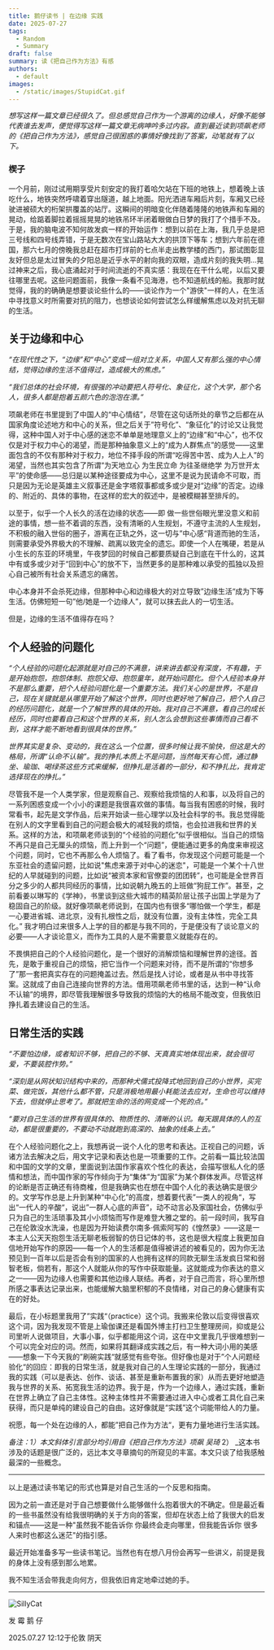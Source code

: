 ```yaml
---
title: 鹅仔读书 | 在边缘 实践
date: 2025-07-27
tags:
  - Random
  - Summary
draft: false
summary: 读《把自己作为方法》有感
authors:
  - default
images:
  - /static/images/StupidCat.gif
---
```



_想写这样一篇文章已经很久了。但总感觉自己作为一个游离的边缘人，好像不能够代表谁去发声，便觉得写这样一篇文章无病呻吟多过内容。直到最近读到项飙老师的《把自己作为方法》，感觉自己很困惑的事情好像找到了答案，动笔就有了以下。_

### 楔子

一个月前，刚过试用期享受片刻安定的我打着哈欠站在下班的地铁上，想着晚上该吃什么，地铁突然呼啸着穿出隧道，越上地面。阳光洒进车厢后片刻，车厢又已经驶进被硕大的桁架拱覆盖的站厅。这瞬间的明暗变化伴随着隆隆的地铁声和车厢的晃动，给踮着脚拉着摇摇晃晃的地铁吊环半闭着眼做白日梦的我打了个措手不及。于是，我的脑电波不知何故发疯一样的开始运作：想到以前在上海，我几乎总是把三号线和四号线弄错，于是无数次在宝山路站大大的拱顶下等车；想到六年前在德国，那六七月的傍晚我总赶在超市打烊前的七点半走出教学楼的西门，那试图彰显友好但总是太过冒失的夕阳总是近乎水平的射向我的双眼，造成片刻的我失明…晃过神来之后，我心底涌起对于时间流逝的不真实感：我现在在干什么呢，以后又要往哪里去呢。这些问题面前，我像一条看不见海港，也不知道航线的船。我那时就觉得，我的的确确是想要谈论些什么的——谈论作为一个"游侠"一样的人，在生活中寻找意义时所需要对抗的阻力，也想谈论如何尝试怎么样缓解焦虑以及对抗无聊的生活。

## 关于边缘和中心

_“在现代性之下，​“边缘”和“中心”变成一组对立关系，中国人又有那么强的中心情结，觉得边缘的生活不值得过，造成极大的焦虑。”_

_“我们总体的社会环境，有很强的冲动要把人符号化、象征化，这个大学，那个名人，很多人都是抱着五颜六色的泡泡在漂。”_

项飙老师在书里提到了中国人的“中心情结”，尽管在这句话所处的章节之后都在从国家角度论述地方和中心的关系，但之后关于”符号化”、“象征化”的讨论又让我觉得，这种中国人对于中心感的迷恋不单单是地理意义上的“边缘”和“中心”，也不仅仅是对于权力中心的渴望，而是那种抽象意义上的“成为人群焦点”的感觉——这里面包含的不仅有那种对于权力，地位不择手段的所谓“吃得苦中苦、成为人上人”的渴望，当然也其实包含了所谓“为天地立心 为生民立命 为往圣继绝学 为万世开太平”的使命感——总归是以某种途径要成为中心，这里不是说为民请命不可取，而只是因为无论是英雄主义叙事还是金字塔叙事都或多或少是对“边缘”的否定。边缘的、附近的、具体的事物，在这样的宏大的叙述中，是被模糊甚至排斥的。

以至于，似乎一个人长久的活在边缘的状态——即 做一些世俗眼光里没意义和前途的事情，想一些不着调的东西，没有清晰的人生规划，不遵守主流的人生规划，不积极的融入世俗的圈子，游离在正轨之外，这一切与”中心感“背道而驰的生活，则需要承受外界极大的不理解、疏离以致完全的遗忘。即使一个人在嘴硬，若是从小生长的东亚的环境里，午夜梦回的时候自己都要质疑自己到底在干什么的，这其中有或多或少对于“回到中心”的放不下，当然更多的是那种难以承受的孤独以及担心自己被所有社会关系遗忘的痛苦。

中心本身并不会杀死边缘，但那种中心和边缘极大的对立导致”边缘生活“成为下等生活。仿佛短短一句”他/她是一个边缘人”，就可以抹去此人的一切生活。

但是，边缘的生活不值得存在吗？

## 个人经验的问题化

_“个人经验的问题化起源就是对自己的不满意，讲来讲去都没有深度，不有趣，于是开始抱怨，抱怨体制、抱怨父母、抱怨童年，就开始问题化。但个人经验本身并不是那么重要，把个人经验问题化是一个重要方法。我们关心的是世界，不是自己，现在关键就是从哪里开始了解这个世界，同时也更好地了解自己，把个人自己的经历问题化，就是一个了解世界的具体的开始。我对自己不满意，看自己的成长经历，同时也要看自己和这个世界的关系，别人怎么会想到这些事情而自己看不到，这样才能不断地看到很具体的世界。”_

_世界其实是复杂、变动的，我在这么一个位置，很多时候让我不愉快，但这是大的格局，所谓“认命不认输”​。我的挣扎本质上不是问题，当然每天有心慌，通过静坐、瑜珈、喝绿茶这些方式来缓解，但挣扎是活着的一部分，和不挣扎比，我肯定选择现在的挣扎。”_

尽管我不是一个人类学家，但是观察自己、观察给我烦恼的人和事，以及将自己的一系列困惑变成一个小小的课题是我很喜欢做的事情。每当我有困惑的时候，我时常看书，起先是文学作品，后来开始读一些心理学以及社会科学的书。我总觉得能在别人的文字里看到自己的问题会极大的减轻我的烦恼，也会拉进我和世界的关系。这样的方法，和项飙老师谈到的“个经验的问题化”似乎很相似。当自己的烦恼不再只是自己无厘头的烦恼，而上升到一个“问题”，便能通过更多的角度来审视这个问题，同时，它也不再那么令人烦恼了。看了看书，你发现这个问题可能是一个东亚社会的遗留问题，比如说"焦虑来源于对中心的迷恋"，可能是一个某个十八世纪的人早就碰到的问题，比如说“被资本家和官僚耍的团团转”，也可能是全世界百分之多少的人都共同经历的事情，比如说朝九晚五的上班做“狗屁工作”。甚至，之前看姜以琳写的《学神》，书里谈到这些大城市的精英阶层让孩子出国上学是为了稳固自己的阶级。就好像项飙老师说到，在国内也有很多“哪怕做一个学生，都是一心要进省城、进北京，没有扎根性之后，就没有位置，没有主体性，完全工具化。” 我才明白过来很多人上学的目的都是与我不同的，于是便没有了谈论意义的必要——人才谈论意义，而作为工具的人是不需要意义就能存在的。

不畏惧把自己的个人经验问题化，是一个很好的消解烦恼和理解世界的途径。首先，是敢于重视自己的烦恼，把它当作一个问题来对待，而不是所谓的“你想多了”那一套把真实存在的问题掩盖过去。然后是找人讨论，或者是从书中寻找答案。这就成了由自己连接向世界的方法。借用项飙老师书里的话，达到一种“认命不认输”的境界，即尽管我理解很多导致我的烦恼的大的格局不能改变，但我依旧挣扎着去建设自己的生活。

## 日常生活的实践

_“不要怕边缘，或者知识不够，把自己的不够、天真真实地体现出来，就会很可爱，不要装腔作势。”_

_“深刻是从网状知识结构中来的，而那种犬儒式投降式地回到自己的小世界，买完菜、做完饭，其他什么都不管，只是消极地用最小耗能法去应对，生命也可以维持下去，但就停止思考了。那就把生命的活的网变成一个死的点。”_

_“要对自己生活的世界有很具体的、物质性的、清晰的认识。每天跟具体的人的互动，都是很重要的，不要动不动就跑到高深的、抽象的线条上去。”_

在个人经验问题化之上，我想再说一说个人化的思考和表达。正视自己的问题，诉诸方法去解决之后，用文字记录和表达也是一项重要的工作。之前看一篇比较法国和中国的文学的文章，里面说到法国作家喜欢个性化的表达，会描写很私人化的感情和想法，而中国作家的写作倾向于为“集体”为“国家”为某个群体发声。尽管这样的论断是否正确还有待商榷，但是我确实也在想在中国个人化的表达确实是很少的。文学写作总是上升到某种“中心化”的高度，想着要代表”一类人的视角“，写出“一代人的辛酸“，说出”一群人心底的声音”，动不动言必及家国社会，仿佛似乎只为自己的生活琐事及其小小烦恼而写作是难登大雅之堂的。前一段时间，我写自己在伦敦没水洗澡，也是因为开始读费尔南多·佩索阿写的《惶然录》——这是一本主人公天天抱怨生活无聊老板弱智的仿日记体的书，这也是很大程度上我更加自信地开始写作的原因——每一个人的生活都是值得被讲述的被看见的，因为你无法预见到一百年以后是否会有别的国家的人也拥有这样的同款无聊生活发疯日常和弱智老板，倘若有，那这个人就能从你的写作中获取能量。这就能成为你表达的意义之一——因为边缘人也需要和其他边缘人联结。再者，对于自己而言，将心里所想所感之事表达记录出来，也能缓解大脑里积郁的不良情绪，对自己的身心健康有实在的好处。

最后，在小标题里我用了”实践“（practice）这个词。我搬来伦敦以后变得很喜欢这个词，因为我发现不管是上瑜伽课还是看国外博主打扫卫生整理房间，抑或是公司里听人说做项目，大事小事，似乎都能用这个词，这在中文里我几乎很难想到一个可以完全对应的词。然而，如果将其翻译成实践之后，有一种大词小用的美感——想象一下今天我的”刷碗实践“就感觉有些夸张。但好像也是对于”个人问题经验化“的回应：即我的日常生活，就是我对自己的人生理论实践的一部分，我通过我的实践（可以是表达、创作、谈话、甚至是重新布置我的家）从而去更好地塑造我与世界的关系、拓宽我生活的边界。我于是，作为一个边缘人，通过实践，重新在世界上确立了自己主体性。这种主体性并不需要通过进入中心或者工具化自己来获得，而只是单纯的建设自己的自由。这好像就是“实践”这个词能带给人的力量。

祝愿，每一个处在边缘的人，都能”把自己作为方法“，更有力量地进行生活实践。

_备注：1）本文斜体引言部分均引用自《把自己作为方法》项飙 吴琦_
2） _这本书涉及的话题是很广泛的，远比本文寻章摘句的所窥见的丰富。本文只谈了给我感触最深的一些概念。

---

以上是通过读书笔记的形式也算是对自己生活的一个反思和指南。

因为之前一直还是对于自己想要做什么能够做什么抱着很大的不确定。但是最近看的一些书虽然没有给我很明确的关于方向的答案，但却在状态上给了我很大的启发和锚点——这是一种"虽然我不能告诉你 你最终会走向哪里，但我能告诉你 很多人来时也都这么迷茫"的指引感。

最近开始准备多写一些读书笔记。当然也有在想八月份会再写一些讲义，前提是我的身体上没有感到那么地累。

我不知生活会带我走向何方，但我依旧肯定地牵过她的手。

---

![SillyCat](/static/images/StupidCat.gif)

发 霉 鹅 仔

2025.07.27 12:12于伦敦 阴天





















